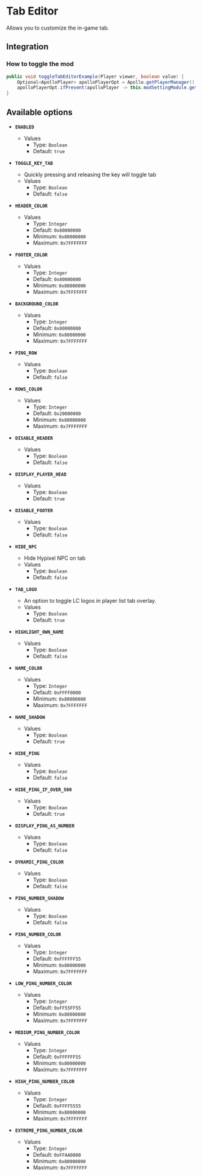 # Tab Editor

Allows you to customize the in-game tab.

## Integration

### How to toggle the mod

```java
public void toggleTabEditorExample(Player viewer, boolean value) {
    Optional<ApolloPlayer> apolloPlayerOpt = Apollo.getPlayerManager().getPlayer(viewer.getUniqueId());
    apolloPlayerOpt.ifPresent(apolloPlayer -> this.modSettingModule.getOptions().set(apolloPlayer, ModTab.ENABLED, value));
}
```

## Available options

- __`ENABLED`__
    - Values
        - Type: `Boolean`
        - Default: `true`

- __`TOGGLE_KEY_TAB`__
    - Quickly pressing and releasing the key will toggle tab
    - Values
        - Type: `Boolean`
        - Default: `false`

- __`HEADER_COLOR`__
    - Values
        - Type: `Integer`
        - Default: `0x80000000`
        - Minimum: `0x80000000`
        - Maximum: `0x7FFFFFFF`

- __`FOOTER_COLOR`__
    - Values
        - Type: `Integer`
        - Default: `0x80000000`
        - Minimum: `0x80000000`
        - Maximum: `0x7FFFFFFF`

- __`BACKGROUND_COLOR`__
    - Values
        - Type: `Integer`
        - Default: `0x80000000`
        - Minimum: `0x80000000`
        - Maximum: `0x7FFFFFFF`

- __`PING_ROW`__
    - Values
        - Type: `Boolean`
        - Default: `false`

- __`ROWS_COLOR`__
    - Values
        - Type: `Integer`
        - Default: `0x20000000`
        - Minimum: `0x80000000`
        - Maximum: `0x7FFFFFFF`

- __`DISABLE_HEADER`__
    - Values
        - Type: `Boolean`
        - Default: `false`

- __`DISPLAY_PLAYER_HEAD`__
    - Values
        - Type: `Boolean`
        - Default: `true`

- __`DISABLE_FOOTER`__
    - Values
        - Type: `Boolean`
        - Default: `false`

- __`HIDE_NPC`__
    - Hide Hypixel NPC on tab
    - Values
        - Type: `Boolean`
        - Default: `false`

- __`TAB_LOGO`__
    - An option to toggle LC logos in player list tab overlay.
    - Values
        - Type: `Boolean`
        - Default: `true`

- __`HIGHLIGHT_OWN_NAME`__
    - Values
        - Type: `Boolean`
        - Default: `false`

- __`NAME_COLOR`__
    - Values
        - Type: `Integer`
        - Default: `0xFFFF0000`
        - Minimum: `0x80000000`
        - Maximum: `0x7FFFFFFF`

- __`NAME_SHADOW`__
    - Values
        - Type: `Boolean`
        - Default: `true`

- __`HIDE_PING`__
    - Values
        - Type: `Boolean`
        - Default: `false`

- __`HIDE_PING_IF_OVER_500`__
    - Values
        - Type: `Boolean`
        - Default: `true`

- __`DISPLAY_PING_AS_NUMBER`__
    - Values
        - Type: `Boolean`
        - Default: `false`

- __`DYNAMIC_PING_COLOR`__
    - Values
        - Type: `Boolean`
        - Default: `false`

- __`PING_NUMBER_SHADOW`__
    - Values
        - Type: `Boolean`
        - Default: `false`

- __`PING_NUMBER_COLOR`__
    - Values
        - Type: `Integer`
        - Default: `0xFFFFFF55`
        - Minimum: `0x80000000`
        - Maximum: `0x7FFFFFFF`

- __`LOW_PING_NUMBER_COLOR`__
    - Values
        - Type: `Integer`
        - Default: `0xFF55FF55`
        - Minimum: `0x80000000`
        - Maximum: `0x7FFFFFFF`

- __`MEDIUM_PING_NUMBER_COLOR`__
    - Values
        - Type: `Integer`
        - Default: `0xFFFFFF55`
        - Minimum: `0x80000000`
        - Maximum: `0x7FFFFFFF`

- __`HIGH_PING_NUMBER_COLOR`__
    - Values
        - Type: `Integer`
        - Default: `0xFFFF5555`
        - Minimum: `0x80000000`
        - Maximum: `0x7FFFFFFF`

- __`EXTREME_PING_NUMBER_COLOR`__
    - Values
        - Type: `Integer`
        - Default: `0xFFAA0000`
        - Minimum: `0x80000000`
        - Maximum: `0x7FFFFFFF`

